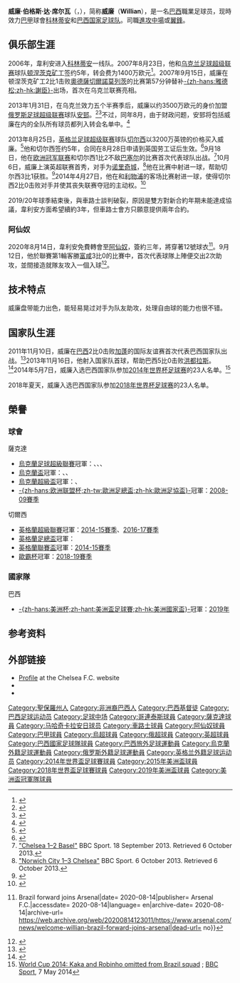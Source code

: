 {{noteTA
|G1=football|G2=EPL|G3=UEFA|G4=南美球會|G5=俄超
|1=zh-hans:威廉;zh-hk:韋利安;zh-tw:威廉;}}
{{Infobox football biography
| name = 威廉<br>Willian
| image = Willian Borges da Silva 2018.jpg
| image_size = 
| caption = 
| nickname = 金章安（港澳專稱）
| fullname = Willian Borges da Silva
| birth_date = {{birth date and age|df=yes|1988|8|9}}
| birth_place = {{BRA}}[[里贝朗皮里斯|里贝朗皮里斯]]
| height = {{height|m=1.74}}
| position = [[進攻中場|進攻中場]]、[[翼鋒|翼鋒]]
| currentclub = [[哥連泰斯保利斯塔體育會|科林蒂安]]
| clubnumber = 10
| youthclubs1 = [[哥連泰斯保利斯塔體育會|哥連泰斯]]
| youthyears1 = 1998–2006
| years1 = 2006–2007 | clubs1 = [[哥連泰斯保利斯塔體育會|科林蒂安]]            | caps1 =  16 | goals1 =  2
| years2 = 2007–2013 | clubs2 = [[顿涅茨克矿工足球俱乐部|顿涅茨克矿工]]        | caps2 = 140 | goals2 = 20
| years3 = 2013      | clubs3 = [[马哈奇卡拉安郅足球俱乐部|安郅]]               | caps3 =  11 | goals3 = 1
| years4 = 2013–2020
| clubs4 = [[切尔西足球俱乐部|切尔西]]
| caps4 = 234
| goals4 = 37
| years5 = 2020–2021
| clubs5 = [[兵工廠足球會|兵工廠]]
| caps5 = 25
| goals5 = 1
| years6 = 2021– 
| clubs6 = [[哥連泰斯保利斯塔體育會|科林蒂安]]            
| caps6 = 14
| goals6 = 0
| nationalyears1 = 2007  | nationalteam1 = [[巴西20岁以下国家足球队|巴西U20]]   | nationalcaps1 = 12 | nationalgoals1 = 0
| nationalyears2 = 2011–2019 | nationalteam2 = [[巴西国家足球队|巴西]]             | nationalcaps2 = 70  | nationalgoals2 = 9
| pcupdate = 2022年5月8日
| ntupdate = 2019年11月15日
}}

'''威廉·伯格斯·达·席尔瓦'''（'''{{lang|pt|Willian Borges da Silva}}'''，{{bd|1988年|8月9日|||catIdx=Willian}}），简称'''威廉'''（'''Willian'''），是一名[[巴西|巴西]]職業足球员，现時效力[[巴西甲組足球聯賽|巴甲]]球會[[哥連泰斯保利斯塔體育會|科林蒂安]]和[[巴西国家足球队|巴西国家足球队]]。司職[[進攻中場|進攻中場]]或[[翼鋒|翼鋒]]。

==俱乐部生涯==
2006年，韋利安进入[[哥連泰斯保利斯塔體育會|科林蒂安]]一线队。2007年8月23日，他和[[乌克兰足球超级联赛|乌克兰足球超级联赛]]球队[[顿涅茨克矿工足球俱乐部|顿涅茨克矿工]]签约5年，转会费为1400万欧元<ref>{{cite news|title=FC Shakhtar signed Willian|url=http://shakhtar.com/en/news/4731|accessdate=2014-06-22|archive-date=2011-07-19|archive-url=https://web.archive.org/web/20110719031126/http://shakhtar.com/en/news/4731|dead-url=yes}}</ref>。2007年9月15日，威廉在顿涅茨克矿工2比1击败[[奧德薩切爾諾莫列茨足球俱樂部|奧德薩切爾諾莫列茨]]的比赛第57分钟替补[[雅德松·罗德里格斯·达席尔瓦|-{zh-hans:雅德松;zh-hk:謝臣}-]]出场，首次在乌克兰联赛亮相。

2013年1月31日，在乌克兰效力五个半赛季后，威廉以约3500万欧元的身价加盟[[俄罗斯足球超级联赛|俄罗斯足球超级联赛]]球队[[马哈奇卡拉安郅足球俱乐部|安郅]]。<ref>{{cite web |url=http://metro.co.uk/2013/01/31/chelsea-miss-out-on-willian-as-anzhi-close-on-deal-3376555/ |title=Chelsea miss out on Willian as Anzhi close in on deal |publisher=Metro |date=31 January 2013 |accessdate=23 August 2013 |archive-date=2019-10-29 |archive-url=https://web.archive.org/web/20191029134134/https://metro.co.uk/2013/01/31/chelsea-miss-out-on-willian-as-anzhi-close-on-deal-3376555/ |dead-url=no }}</ref><ref>{{cite web |url=http://msn.foxsports.com/foxsoccer/soccer/story/anzhi-signs-willian-from-shakhtar-donetsk-020113 |title=Anzhi signs Willian from Shakhtar |publisher=Fox Sports |date=1 February 2013 |accessdate=23 August 2013 |archive-date=2013-03-08 |archive-url=https://web.archive.org/web/20130308161630/http://msn.foxsports.com/foxsoccer/soccer/story/anzhi-signs-willian-from-shakhtar-donetsk-020113 |dead-url=no }}</ref>不过，同年8月，由于财政问题，安郅将包括威廉在内的全队所有球员都列入转会名单中。<ref>{{cite web |url=http://www.mirror.co.uk/sport/football/transfer-news/transfers-willian-anzhi-players-up-2138314 |title=Tottenham and Chelsea transfer target Willian poised for bargain move as Anzhi slash budget |publisher=Daily Mirror |date=7 August 2013 |accessdate=23 August 2013 |archive-date=2020-10-26 |archive-url=https://web.archive.org/web/20201026065035/https://www.mirror.co.uk/sport/football/transfer-news/transfers-willian-anzhi-players-up-2138314 |dead-url=no }}</ref>

2013年8月25日，[[英格兰足球超级联赛|英格兰足球超级联赛]]球队[[切尔西足球俱乐部|切尔西]]以3200万英镑的价格买入威廉。<ref>{{cite news|title=Willian: Chelsea confirm deal for Brazil midfielder|url=http://www.bbc.co.uk/sport/0/football/23814060|publisher=BBC Sport|date=25 August 2013|accessdate=25 August 2013|archive-date=2015-08-08|archive-url=https://web.archive.org/web/20150808121801/http://www.bbc.co.uk/sport/0/football/23814060|dead-url=no}}</ref>他和切尔西签约5年，合同在8月28日申请到英国劳工证后生效。<ref>{{cite news|url=http://www.chelseafc.com/news-article/article/3440090/title/willian-transfer-completed|title=WILLIAN TRANSFER COMPLETED|date=28 August 2013|accessdate=28 August 2013|publisher=Chelsea F.C.|deadurl=yes|archiveurl=https://web.archive.org/web/20130828125249/http://www.chelseafc.com/news-article/article/3440090/title/willian-transfer-completed|archivedate=2013年8月28日}}</ref>9月18日，他在[[欧洲冠军联赛|欧洲冠军联赛]]和切尔西1比2不敌[[巴塞尔足球俱乐部|巴塞尔]]的比赛首次代表球队出战。<ref>[http://www.bbc.co.uk/sport/0/football/24044254 "Chelsea 1–2 Basel"] {{Wayback|url=http://www.bbc.co.uk/sport/0/football/24044254 |date=20140919172350 }} BBC Sport. 18 September 2013. Retrieved 6 October 2013.</ref>10月6日，威廉上演英超联赛首秀，对手为[[诺里奇城足球俱乐部|诺里奇城]]，<ref>[http://www.bbc.co.uk/sport/0/football/24350208 "Norwich City 1–3 Chelsea"] {{Wayback|url=http://www.bbc.co.uk/sport/0/football/24350208 |date=20160123092742 }} BBC Sport. 6 October 2013. Retrieved 6 October 2013.</ref>他在比赛中射进一球，帮助切尔西3比1获胜。<ref>{{cite web|url=http://www.premierleague.com/en-gb/matchday/results.html?paramClubId=8&paramComp_8=true&paramSeason=2013-2014&view=.dateSeason|title=Matchday results|publisher=Premier League|date=5 October 2013|accessdate=2014-05-24|archive-date=2014-01-03|archive-url=https://web.archive.org/web/20140103143853/http://www.premierleague.com/en-gb/matchday/results.html?paramClubId=8&paramComp_8=true&paramSeason=2013-2014&view=.dateSeason|dead-url=no}}</ref>2014年4月27日，他在和[[利物浦足球俱乐部|利物浦]]的客场比赛射进一球，使得切尔西2比0击败对手并使其丧失联赛夺冠的主动权。<ref>{{cite web|url=http://www.chelseafc.com/news-article/article/3790866/title/match-report-liverpool-0-chelsea-2|title=MATCH REPORT: LIVERPOOL 0 CHELSEA 2|publisher=Chelsea F.C|date=27 April 2014|accessdate=28 April 2014|deadurl=yes|archiveurl=https://web.archive.org/web/20140429194045/http://www.chelseafc.com/news-article/article/3790866/title/match-report-liverpool-0-chelsea-2|archivedate=2014年4月29日}}</ref>

2019/20年球季結束後，與車路士談判破裂，原因是雙方對新合約年期未能達成協議，韋利安方面希望續約3年，但車路士會方只願意提供兩年合約。

=== 阿仙奴 ===
2020年8月14日，韋利安免費轉會至[[阿仙奴足球會|阿仙奴]]，簽約三年，將穿著12號球衣<ref>{{cite web|url= https://www.arsenal.com/news/welcome-willian-brazil-forward-joins-arsenal|title= Welcome Willian! {{!}} Brazil forward joins Arsenal|date= 2020-08-14|publisher= Arsenal F.C.|accessdate= 2020-08-14|language= en|archive-date= 2020-08-14|archive-url= https://web.archive.org/web/20200814123011/https://www.arsenal.com/news/welcome-willian-brazil-forward-joins-arsenal|dead-url= no}}</ref>。9月12日，他於聯賽第1輪客勝[[富咸足球會|富咸]]3比0的比賽中，首次代表球隊上陣便交出2次助攻，並間接造就隊友攻入一個入球<ref>{{Cite news|last=Begley|first=Emlyn|title=Fulham 0-3 Arsenal: Gabriel & Willian impress on debut in Gunners win|work=BBC Sport|url=https://www.bbc.co.uk/sport/football/53990363|date=2020-09-12|access-date=2020-09-12|language=en|archive-date=2020-09-06|archive-url=https://web.archive.org/web/20200906035620/https://www.bbc.co.uk/sport/football/53990363|dead-url=no}}</ref>。

== 技术特点 ==
威廉盘带能力出色，能轻易晃过对手为队友助攻，处理自由球的能力也很不错。

==国家队生涯==
2011年11月10日，威廉在[[巴西国家足球队|巴西]]2比0击败[[加蓬国家足球队|加蓬]]的国际友谊赛首次代表巴西国家队出战。<ref>{{cite web|url=http://www.goal.com/en-gb/match/70149/gabon-vs-brazil/lineup-stats?ICID=OP|title=Gabon 0 Brazil 2|date=10 November 2011|work=Goal.com|accessdate=16 August 2013|archive-date=2018-09-19|archive-url=https://web.archive.org/web/20180919020143/http://www.goal.com/en-gb/match/70149/gabon-vs-brazil/lineup-stats?ICID=OP|dead-url=no}}</ref>2013年11月16日，他射入国家队首球，帮助巴西5比0击败[[洪都拉斯国家足球队|洪都拉斯]]。<ref>{{cite news|url=http://au.eurosport.com/football/international-friendlies/2013/brazil-v-honduras-live_sto4009547/story.shtml|title=A second half onslaught gave Brazil a fine 5–0 friendly victory over Honduras|date=17 November 2013|work=Eurosport|accessdate=2014-05-24|archive-date=2013-12-24|archive-url=https://web.archive.org/web/20131224101922/http://au.eurosport.com/football/international-friendlies/2013/brazil-v-honduras-live_sto4009547/story.shtml|dead-url=no}}</ref>2014年5月7日，威廉入选巴西国家队参加[[2014年世界杯足球赛|2014年世界杯足球赛]]的23人名单。<ref>[http://www.bbc.com/sport/0/football/27312691 World Cup 2014: Kaka and Robinho omitted from Brazil squad] {{Wayback|url=http://www.bbc.com/sport/0/football/27312691 |date=20140511015903 }}; [[BBC_Sport|BBC Sport]], 7 May 2014</ref>

2018年夏天，威廉入选巴西国家队参加[[2018年世界杯足球赛|2018年世界杯足球赛]]的23人名单。

== 榮譽 ==
=== 球會 ===
;{{flagicon|UKR}} 薩克達
* [[烏克蘭足球超級聯賽|烏克蘭足球超級聯賽]]冠軍：{{link-en|2007年至2008年烏克蘭足球超級聯賽|2007–08 Vyshcha Liha|2007-08賽季}}、{{link-en|2009年至2010年烏克蘭足球超級聯賽|2009–10 Ukrainian Premier League|2009-10賽季}}、{{link-en|2010年至2011年烏克蘭足球超級聯賽|2010–11 Ukrainian Premier League|2010-11賽季}}、{{link-en|2011年至2012年烏克蘭足球超級聯賽|2011–12 Ukrainian Premier League|2011-12賽季}}
* [[烏克蘭盃|烏克蘭盃]]冠軍：{{link-en|2007至2008年烏克蘭盃|2007–08 Ukrainian Cup|2007-08賽季}}、{{link-en|2010至2010年烏克蘭盃|2010–11 Ukrainian Cup|2010-11賽季}}、{{link-en|2011至2012年烏克蘭盃|2011–12 Ukrainian Cup|2011-12賽季}}
* [[烏克蘭超級盃|烏克蘭超級盃]]冠軍：{{link-en|2008年烏克蘭超級盃|2008 Ukrainian Super Cup|2008年}}、{{link-en|2010年烏克蘭超級盃|2010 Ukrainian Super Cup|2010年}}
* [[歐洲足協盃|-{zh-hans:欧洲联盟杯;zh-tw:歐洲足總盃;zh-hk:歐洲足協盃}-]]冠軍：[[2008–09年欧洲联盟杯|2008-09賽季]]

;{{flagicon|ENG}} 切爾西
* [[英格蘭超級聯賽|英格蘭超級聯賽]]冠軍：[[2014年至2015年英格蘭足球超級聯賽|2014-15賽季]]、[[2016年至2017年英格蘭足球超級聯賽|2016-17賽季]]
* [[英格蘭足總盃|英格蘭足總盃]]冠軍：{{link-en|2017-18球季英格蘭足總盃|2017–18 FA Cup|2017-18賽季}}
* [[英格蘭聯賽盃|英格蘭聯賽盃]]冠軍：[[2014至2015年英格蘭聯賽盃|2014-15賽季]]
* [[歐霸杯|歐霸杯]]冠軍：[[2018–19年歐霸盃|2018-19賽季]]

=== 國家隊 ===
;{{flagicon|BRA}} 巴西
* [[美洲盃足球賽|-{zh-hans:美洲杯;zh-hant:美洲盃足球賽;zh-hk:美洲國家盃}-]]冠軍：[[2019年美洲國家盃|2019年]]

==参考资料==
{{reflist}}

==外部链接==
{{commons category}}
*[https://www.chelseafc.com/en/teams/first-team/willian?pageTab=biography Profile]{{Wayback|url=https://www.chelseafc.com/en/teams/first-team/willian?pageTab=biography |date=20200811075315 }} at the Chelsea F.C. website
*{{Soccerway}}
*{{Soccerbase}}

{{2014年世界盃足球賽巴西參賽名單}}
{{2015年美洲國家盃足球賽巴西參賽名單}}
{{2016年美洲盃足球賽巴西參賽名單}}
{{2018年世界盃足球賽巴西參賽名單}}
{{2019年美洲盃足球賽巴西參賽名單}}

{{DEFAULTSORT:Willian}}
[[Category:聖保羅州人|Category:聖保羅州人]]
[[Category:非洲裔巴西人|Category:非洲裔巴西人]]
[[Category:巴西基督徒|Category:巴西基督徒]]
[[Category:巴西足球运动员|Category:巴西足球运动员]]
[[Category:足球中场|Category:足球中场]]
[[Category:哥連泰斯球員|Category:哥連泰斯球員]]
[[Category:薩克達球員|Category:薩克達球員]]
[[Category:马哈奇卡拉安日球员|Category:马哈奇卡拉安日球员]]
[[Category:車路士球員|Category:車路士球員]]
[[Category:阿仙奴球員|Category:阿仙奴球員]]
[[Category:巴甲球員|Category:巴甲球員]]
[[Category:烏超球員|Category:烏超球員]]
[[Category:俄超球員|Category:俄超球員]]
[[Category:英超球員|Category:英超球員]]
[[Category:巴西國家足球隊球員|Category:巴西國家足球隊球員]]
[[Category:巴西旅外足球運動員|Category:巴西旅外足球運動員]]
[[Category:烏克蘭外籍足球運動員|Category:烏克蘭外籍足球運動員]]
[[Category:俄罗斯外籍足球運動員|Category:俄罗斯外籍足球運動員]]
[[Category:英格兰外籍足球运动员|Category:英格兰外籍足球运动员]]
[[Category:2014年世界盃足球賽球員|Category:2014年世界盃足球賽球員]]
[[Category:2015年美洲盃球員|Category:2015年美洲盃球員]]
[[Category:2018年世界盃足球賽球員|Category:2018年世界盃足球賽球員]]
[[Category:2019年美洲盃球員|Category:2019年美洲盃球員]]
[[Category:美洲盃冠軍隊球員|Category:美洲盃冠軍隊球員]]
